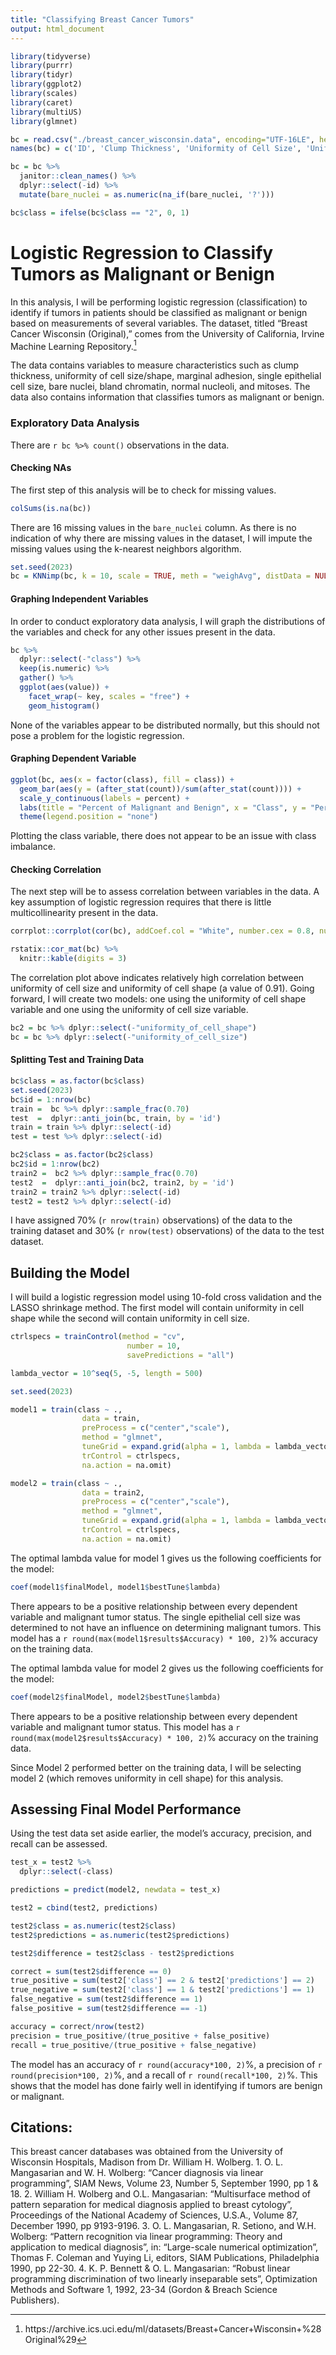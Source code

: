 ```yaml
---
title: "Classifying Breast Cancer Tumors"
output: html_document
---
```

```r
library(tidyverse)
library(purrr)
library(tidyr)
library(ggplot2)
library(scales)
library(caret)
library(multiUS)
library(glmnet)

bc = read.csv("./breast_cancer_wisconsin.data", encoding="UTF-16LE", header = FALSE)
names(bc) = c('ID', 'Clump Thickness', 'Uniformity of Cell Size', 'Uniformity of Cell Shape', 'Marginal Adhesion', 'Single Epithelial Cell Size', 'Bare Nuclei', 'Bland Chromatin', 'Normal Nucleoli', 'Mitoses', 'Class')

bc = bc %>% 
  janitor::clean_names() %>% 
  dplyr::select(-id) %>%
  mutate(bare_nuclei = as.numeric(na_if(bare_nuclei, '?')))

bc$class = ifelse(bc$class == "2", 0, 1)
```
# Logistic Regression to Classify Tumors as Malignant or Benign

In this analysis, I will be performing logistic regression (classification) to identify if tumors in patients should be classified as malignant or benign based on measurements of several variables. The dataset, titled "Breast Cancer Wisconsin (Original)," comes from the University of California, Irvine Machine Learning Repository.^[https://archive.ics.uci.edu/ml/datasets/Breast+Cancer+Wisconsin+%28Original%29]

The data contains variables to measure characteristics such as clump thickness, uniformity of cell size/shape, marginal adhesion, single epithelial cell size, bare nuclei, bland chromatin, normal nucleoli, and mitoses. The data also contains information that classifies tumors as malignant or benign. 

### Exploratory Data Analysis

There are `r bc %>% count()` observations in the data.

#### Checking NAs

The first step of this analysis will be to check for missing values.
```r
colSums(is.na(bc))
```

There are 16 missing values in the `bare_nuclei` column. As there is no indication of why there are missing values in the dataset, I will impute the missing values using the k-nearest neighbors algorithm.

```r
set.seed(2023)
bc = KNNimp(bc, k = 10, scale = TRUE, meth = "weighAvg", distData = NULL)
```

#### Graphing Independent Variables

In order to conduct exploratory data analysis, I will graph the distributions of the variables and check for any other issues present in the data.

```r
bc %>% 
  dplyr::select(-"class") %>%
  keep(is.numeric) %>% 
  gather() %>% 
  ggplot(aes(value)) +
    facet_wrap(~ key, scales = "free") +
    geom_histogram()
```
None of the variables appear to be distributed normally, but this should not pose a problem for the logistic regression. 

#### Graphing Dependent Variable
```r
ggplot(bc, aes(x = factor(class), fill = class)) +  
  geom_bar(aes(y = (after_stat(count))/sum(after_stat(count)))) +
  scale_y_continuous(labels = percent) +
  labs(title = "Percent of Malignant and Benign", x = "Class", y = "Percent") +
  theme(legend.position = "none")
```
Plotting the class variable, there does not appear to be an issue with class imbalance.

#### Checking Correlation

The next step will be to assess correlation between variables in the data. A key assumption of logistic regression requires that there is little multicollinearity present in the data. 

```r
corrplot::corrplot(cor(bc), addCoef.col = "White", number.cex = 0.8, number.digits = 1, diag = FALSE, bg = "grey", outline = "black", addgrid.col = "white", marc = c(1, 1, 1, 1))

rstatix::cor_mat(bc) %>% 
  knitr::kable(digits = 3)
```
The correlation plot above indicates relatively high correlation between uniformity of cell size and uniformity of cell shape (a value of 0.91). Going forward, I will create two models: one using the uniformity of cell shape variable and one using the uniformity of cell size variable.

```r
bc2 = bc %>% dplyr::select(-"uniformity_of_cell_shape")
bc = bc %>% dplyr::select(-"uniformity_of_cell_size")
```

#### Splitting Test and Training Data

```r
bc$class = as.factor(bc$class)
set.seed(2023)
bc$id = 1:nrow(bc)
train =  bc %>% dplyr::sample_frac(0.70)
test  =  dplyr::anti_join(bc, train, by = 'id')
train = train %>% dplyr::select(-id)
test = test %>% dplyr::select(-id)

bc2$class = as.factor(bc2$class)
bc2$id = 1:nrow(bc2)
train2 =  bc2 %>% dplyr::sample_frac(0.70)
test2  =  dplyr::anti_join(bc2, train2, by = 'id')
train2 = train2 %>% dplyr::select(-id)
test2 = test2 %>% dplyr::select(-id)
```

I have assigned 70% (`r nrow(train)` observations) of the data to the training dataset and 30% (`r nrow(test)` observations) of the data to the test dataset.

## Building the Model

I will build a logistic regression model using 10-fold cross validation and the LASSO shrinkage method. The first model will contain uniformity in cell shape while the second will contain uniformity in cell size.

```r
ctrlspecs = trainControl(method = "cv", 
                          number = 10,
                          savePredictions = "all")

lambda_vector = 10^seq(5, -5, length = 500)

set.seed(2023)

model1 = train(class ~ ., 
                data = train,
                preProcess = c("center","scale"),
                method = "glmnet",
                tuneGrid = expand.grid(alpha = 1, lambda = lambda_vector),
                trControl = ctrlspecs,
                na.action = na.omit)

model2 = train(class ~ ., 
                data = train2,
                preProcess = c("center","scale"),
                method = "glmnet",
                tuneGrid = expand.grid(alpha = 1, lambda = lambda_vector),
                trControl = ctrlspecs,
                na.action = na.omit)
```

The optimal lambda value for model 1 gives us the following coefficients for the model:
```r
coef(model1$finalModel, model1$bestTune$lambda)
```
There appears to be a positive relationship between every dependent variable and malignant tumor status. The single epithelial cell size was determined to not have an influence on determining malignant tumors. This model has a `r round(max(model1$results$Accuracy) * 100, 2)`% accuracy on the training data.

The optimal lambda value for model 2 gives us the following coefficients for the model:
```r
coef(model2$finalModel, model2$bestTune$lambda)
```
There appears to be a positive relationship between every dependent variable and malignant tumor status. This model has a `r round(max(model2$results$Accuracy) * 100, 2)`% accuracy on the training data.

Since Model 2 performed better on the training data, I will be selecting model 2 (which removes uniformity in cell shape) for this analysis. 

## Assessing Final Model Performance

Using the test data set aside earlier, the model's accuracy, precision, and recall can be assessed. 
```r
test_x = test2 %>% 
  dplyr::select(-class)

predictions = predict(model2, newdata = test_x)

test2 = cbind(test2, predictions)

test2$class = as.numeric(test2$class)
test2$predictions = as.numeric(test2$predictions)

test2$difference = test2$class - test2$predictions

correct = sum(test2$difference == 0)
true_positive = sum(test2['class'] == 2 & test2['predictions'] == 2)
true_negative = sum(test2['class'] == 1 & test2['predictions'] == 1)
false_negative = sum(test2$difference == 1)
false_positive = sum(test2$difference == -1)

accuracy = correct/nrow(test2)
precision = true_positive/(true_positive + false_positive)
recall = true_positive/(true_positive + false_negative)
```
The model has an accuracy of `r round(accuracy*100, 2)`%, a precision of `r round(precision*100, 2)`%, and a recall of `r round(recall*100, 2)`%. This shows that the model has done fairly well in identifying if tumors are benign or malignant. 

## Citations:
This breast cancer databases was obtained from the University of Wisconsin Hospitals, Madison from Dr. William H. Wolberg.
1. O. L. Mangasarian and W. H. Wolberg: "Cancer diagnosis via linear programming", SIAM News, Volume 23, Number 5, September 1990, pp 1 & 18.
2. William H. Wolberg and O.L. Mangasarian: "Multisurface method of pattern separation for medical diagnosis applied to breast cytology", Proceedings of the National Academy of Sciences, U.S.A., Volume 87, December 1990, pp 9193-9196.
3. O. L. Mangasarian, R. Setiono, and W.H. Wolberg: "Pattern recognition via linear programming: Theory and application to medical diagnosis", in: "Large-scale numerical optimization", Thomas F. Coleman and Yuying Li, editors, SIAM Publications, Philadelphia 1990, pp 22-30.
4. K. P. Bennett & O. L. Mangasarian: "Robust linear programming discrimination of two linearly inseparable sets", Optimization Methods and Software 1, 1992, 23-34 (Gordon & Breach Science Publishers).


